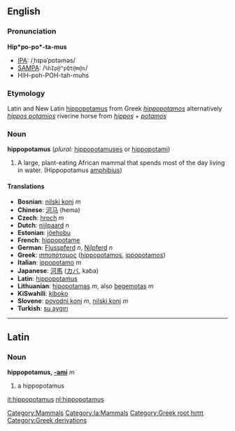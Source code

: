 {{wikipedia}}
==English==
[[Category:Mammals]]
===Pronunciation===
'''Hip*po-po*-ta-mus'''
*[[IPA]]: /ˌhɪpəˈpɒtəməs/
*[[SAMPA]]: /<tt>%hIp@"pQt@m@s</tt>/
*HIH-poh-POH-tah-muhs

===Etymology===
Latin and New Latin [[hippopotamus]] from Greek ''[[hippopotamos]]'' alternatively ''[[hippos potamios]]'' riverine horse from ''[[hippos]]'' + ''[[potamos]]''

===Noun===
'''hippopotamus''' (''plural:'' [[hippopotamuses]] or [[hippopotami]])
# A large, plant-eating African mammal that spends most of the day living in water. (Hippopotamus  [[amphibius]])

====Translations====
*'''Bosnian''': [[nilski konj]] ''m''
*'''Chinese''': [[河马]] (hema)
*'''Czech''': [[hroch]] ''m''
*'''Dutch''': [[nijlpaard]] ''n''
*'''Estonian''': [[jõehobu]]
*'''French''': [[hippopotame]]
*'''German''': [[Flusspferd]] ''n'', [[Nilpferd]] ''n''
*'''Greek''': [[ιπποπόταμος]] ([[hippopotamos]], [[ippopotamos]])
*'''Italian''': [[ippopotamo]] ''m''
*'''Japanese''': [[河馬]] ([[カバ]], kaba)
*'''Latin''': [[hippopotamus]]
*'''Lithuanian''': [[hipopotamas]] ''m'', also [[begemotas]] ''m''
*'''KiSwahili''': [[kiboko]]
*'''Slovene''': [[povodni konj]] ''m'', [[nilski konj]] ''m''
*'''Turkish''': [[su aygırı]]
----


==Latin==
[[Category:la:Mammals]]
===Noun===
'''hippopotamus, [[Wiktionary Appendix:Latin second declension|-ami]]''' ''m''

#a hippopotamus

[[Category:Greek root hιππ]]

[[Category:Greek derivations]]

[[it:hippopotamus]]
[[nl:hippopotamus]]